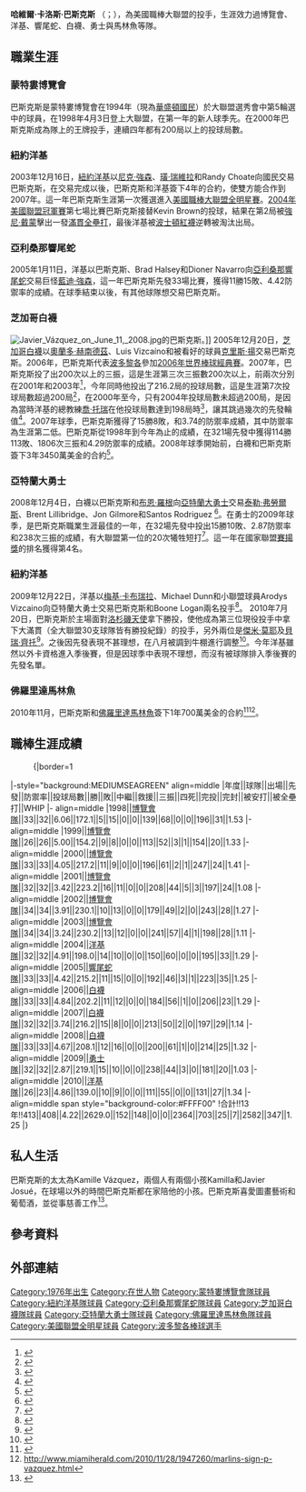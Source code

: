 {{Infobox baseball biography
|name=哈維爾·巴斯克斯<br />Javier Vázquez
|image= Javier Vázquez with Yankees in 2010.jpg
|image_size  =
|caption =
|position=[[先發投手|先發投手]]
|bats=左
|throws=右
|birth_date= {{Birth date and age|1976|7|25}}
|birth_place= {{PRI}}[[龐塞|龐塞]]
|death_date= 
|death_place= 
|debutleague =[[美國職棒大聯盟|美國職棒大聯盟]]
|debutdate=4月3日
|debutyear=1998年
|debutteam=[[蒙特婁博覽會|蒙特婁博覽會]]
|finalleague =[[美國職棒大聯盟|美國職棒大聯盟]]
|finaldate=9月27日
|finalyear=2011年
|finalteam=[[佛羅里達馬林魚|佛羅里達馬林魚]]
|statleague =[[美國職棒大聯盟|美國職棒大聯盟]]
|stat1label=勝敗投數
|stat1value=165–160
|stat2label=[[防禦率|防禦率]]
|stat2value=4.22
|stat3label=[[三振|三振]]
|stat3value=2536
|teams=
* [[蒙特婁博覽會|蒙特婁博覽會]] ({{mlby|1998}}–{{mlby|2003}})
* [[紐約洋基|紐約洋基]] ({{mlby|2004}})
* [[亞利桑那響尾蛇|亞利桑那響尾蛇]] ({{mlby|2005}})
* [[芝加哥白襪|芝加哥白襪]] ({{mlby|2006}}–{{mlby|2008}})
* [[亞特蘭大勇士|亞特蘭大勇士]] ({{mlby|2009}})
* [[紐約洋基|紐約洋基]] ({{mlby|2010}})
* [[佛羅里達馬林魚|佛羅里達馬林魚]] ({{mlby|2011}})
|highlights=
* [[美國職棒大聯盟全明星賽|全明星賽]] ([[2004年美國職棒大聯盟全明星賽|2004]])
|hoflink = 美國國家棒球名人堂暨博物館
|hoftype = 美國棒球名人堂
|hofdate= 
|hofvote= 
}}

'''哈維爾·卡洛斯·巴斯克斯''' （{{lang-es|Javier Carlos Vázquez}}；{{bd|1976年|7月25日|}}），為美國職棒大聯盟的投手，生涯效力過博覽會、洋基、響尾蛇、白襪、勇士與馬林魚等隊。

==職業生涯==
===蒙特婁博覽會===
巴斯克斯是蒙特婁博覽會在1994年（現為[[華盛頓國民|華盛頓國民]]）於大聯盟選秀會中第5輪選中的球員，在1998年4月3日登上大聯盟，在第一年的新人球季先。在2000年巴斯克斯成為隊上的王牌投手，連續四年都有200局以上的投球局數。

===紐約洋基===
2003年12月16日，[[紐約洋基|紐約洋基]]以[[尼克·強森|尼克·強森]]、[[璜·瑞維拉|璜·瑞維拉]]和Randy Choate向國民交易巴斯克斯，在交易完成以後，巴斯克斯和洋基簽下4年的合約，使雙方能合作到2007年。這一年巴斯克斯生涯第一次獲選進入[[美國職棒大聯盟全明星賽|美國職棒大聯盟全明星賽]]。[[2004年美國聯盟冠軍賽|2004年美國聯盟冠軍賽]]第七場比賽巴斯克斯接替Kevin Brown的投球，結果在第2局被[[強尼·戴蒙|強尼·戴蒙]]擊出一發[[滿貫全壘打|滿貫全壘打]]，最後洋基被[[波士頓紅襪|波士頓紅襪]]逆轉被淘汰出局。

===亞利桑那響尾蛇===
2005年1月11日，洋基以巴斯克斯、Brad Halsey和Dioner Navarro向[[亞利桑那響尾蛇|亞利桑那響尾蛇]]交易巨怪[[藍迪·強森|藍迪·強森]]，這一年巴斯克斯先發33場比賽，獲得11勝15敗、4.42防禦率的成績。在球季結束以後，有其他球隊想交易巴斯克斯。

===芝加哥白襪===
[[Image:Javier_Vázquez_on_June_11,_2008.jpg|thumb]]的巴斯克斯。]]
2005年12月20日，[[芝加哥白襪|芝加哥白襪]]以[[奧蘭多·赫南德茲|奧蘭多·赫南德茲]]、Luis Vizcaíno和被看好的球員[[克里斯·揚_(外野手)|克里斯·揚]]交易巴斯克斯。2006年，巴斯克斯代表[[波多黎各|波多黎各]]參加[[2006年世界棒球經典賽|2006年世界棒球經典賽]]。2007年，巴斯克斯投了出200次以上的三振，這是生涯第三次三振數200次以上，前兩次分別在2001年和2003年<ref>{{cite book| title=¡Lo demás es Parking...!|  author=Dave Campbell| publisher=El Nuevo Día| location=Puerto Rico| language=es| quote=Se trata del lanzador ponceño Javier Vázquez, nuestro mejor pitcher en las Mayores. Ayer gano su decimocuarta decision del año, por tercera vez en su carrera poncha a 200 o mas y en siete temporadas ha lanzado 200 entradas o mas|date=2007-09-23|page=142}}</ref>，今年同時他投出了216.2局的投球局數，這是生涯第7次投球局數超過200局<ref>{{cite book| title=¡Lo demás es Parking...!|  author=Dave Campbell| publisher=El Nuevo Día| location=Puerto Rico| language=es| quote=Vázquez, que en su apertura anterior tiro ocho entradas para ayudar a Chicago a derrotar alos Reales de Kansas City, 11-3, ya tiene en su resume siete temporadas consecutivas sobrepasando las 200 entradas de labor, demostrando ser uno de los pitchers de mayor durabilidad en el beisbol de las mayores.|date=2007-09-23|page=142}}</ref>，在2000年至今，只有2004年投球局數未超過200局，是因為當時洋基的總教練[[喬·托瑞|喬·托瑞]]在他投球局數達到198局時<ref>{{cite book| title=¡Lo demás es Parking...!|  author=Dave Campbell| publisher=El Nuevo Día| location=Puerto Rico| language=es| quote=Ese año Vázquez acumulo 198 entradas, apenas dos por debajo de la cifra.|date=2007-09-23|page=142}}</ref>，讓其跳過幾次的先發輪值<ref>{{cite book| title=¡Lo demás es Parking...!|  author=Dave Campbell| publisher=El Nuevo Día| location=Puerto Rico| language=es| quote=De hecho de no haber sido porque en el 2004 el dirigente Joe Torre le salto unos turnos en la rotacion de los Yankeesen su unica temporada en Nueva York, el puertoriqueño habria llegado tambien a las 200 entradas y serian al momento ocho años seguidos con igual numero de innings.|date=2007-09-23|page=142}}</ref>。2007年球季，巴斯克斯獲得了15勝8敗，和3.74的防禦率成績，其中防禦率為生涯第二低。巴斯克斯從1998年到今年為止的成績，在321場先發中獲得114勝113敗、1806次三振和4.29防禦率的成績。2008年球季開始前，白襪和巴斯克斯簽下3年3450萬美金的合約<ref>{{Cite web|url=http://sports.espn.go.com/mlb/news/story?id=2789635|title=Vazquez, White Sox agree to $34.5M extenstion|work=ESPN.com|language=en|accessdate=2008年3月19日|archive-date=2007年3月17日|archive-url=https://web.archive.org/web/20070317075606/http://sports.espn.go.com/mlb/news/story?id=2789635|dead-url=no}}</ref>。

===亞特蘭大勇士===
2008年12月4日，白襪以巴斯克斯和[[布恩·羅根|布恩·羅根]]向[[亞特蘭大勇士|亞特蘭大勇士]]交易[[泰勒·弗勞爾斯|泰勒·弗勞爾斯]]、Brent Lillibridge、Jon Gilmore和Santos Rodriguez <ref>{{cite web|url=http://atlanta.braves.mlb.com/news/press_releases/press_release.jsp?ymd=20081204&content_id=3701741&vkey=pr_atl&fext=.jsp&c_id=atl|title=Braves acquire pitchers Javier Vazquez and Boone Logan from White Sox|publisher=MLB.com|date=2008-12-04|accessdate=2009-01-10|deadurl=yes|archiveurl=https://web.archive.org/web/20081205235136/http://atlanta.braves.mlb.com/news/press_releases/press_release.jsp?ymd=20081204&content_id=3701741&vkey=pr_atl&fext=.jsp&c_id=atl|archivedate=2008-12-05}}</ref>。在勇士的2009年球季，是巴斯克斯職業生涯最佳的一年，在32場先發中投出15勝10敗、2.87防禦率和238次三振的成績，有大聯盟第一位的20次犧牲短打<ref>{{Cite web |url=http://espn.go.com/mlb/stats/batting/_/seasontype/2/sort/sacHits/type/expanded/order/true |title=Player Batting Stats - 2009," ''ESPN'', accessed October 9, 2009 |accessdate=2009-12-26 |archive-date=2012-11-02 |archive-url=https://web.archive.org/web/20121102104918/http://espn.go.com/mlb/stats/batting/_/seasontype/2/sort/sacHits/type/expanded/order/true |dead-url=no }}</ref>。這一年在國家聯盟[[賽揚獎|賽揚獎]]的排名獲得第4名。

===紐約洋基===
2009年12月22日，洋基以[[梅基·卡布瑞拉|梅基·卡布瑞拉]]、Michael Dunn和小聯盟球員Arodys Vizcaino向亞特蘭大勇士交易巴斯克斯和Boone Logan兩名投手<ref>{{cite web|url=http://sports.espn.go.com/mlb/news/story?id=4764085|title=Yankees acquire pitcher Javier Vazquez from Braves for Melky Cabera, Prospects|publisher=ESPN.com|date=2009-12-22|accessdate=2009-12-22|archive-date=2009-12-24|archive-url=https://web.archive.org/web/20091224172723/http://sports.espn.go.com/mlb/news/story?id=4764085|dead-url=no}}</ref>。
2010年7月20日，巴斯克斯於主場面對[[洛杉磯天使|洛杉磯天使]]拿下勝投，使他成為第三位現役投手中拿下大滿貫（全大聯盟30支球隊皆有勝投紀錄）的投手，另外兩位是[[傑米·莫耶|傑米·莫耶]]及[[貝瑞·齊托|貝瑞·齊托]]<ref>{{cite news |first=Tim |last=Britton |url=http://newyork.yankees.mlb.com/news/article.jsp?ymd=20100721&content_id=12476438&vkey=news_nyy&fext=.jsp&c_id=nyy |title=Opportunistic Yanks hold off Angels | yankees.com: News |publisher=MLB.com |date=2010-07-21 |accessdate=2010-08-25 |archive-date=2012-04-03 |archive-url=https://web.archive.org/web/20120403005952/http://newyork.yankees.mlb.com/news/article.jsp?ymd=20100721&content_id=12476438&vkey=news_nyy&fext=.jsp&c_id=nyy |dead-url=no }}</ref>。之後因先發表現不甚理想，在八月被調到牛棚進行調整<ref>{{cite web|first=Bryan|last=Hoch|url=http://mlb.mlb.com/news/article.jsp?ymd=20100824&content_id=13862910&notebook_id=13862912&vkey=notebook_nyy&fext=.jsp&c_id=nyy|title=Vazquez to 'pen for now; Nova up Sunday|publisher=MLB.com|date=2010-08-24|accessdate=2010-08-25|archive-date=2010-08-28|archive-url=https://web.archive.org/web/20100828201145/http://mlb.mlb.com/news/article.jsp?ymd=20100824&content_id=13862910&notebook_id=13862912&vkey=notebook_nyy&fext=.jsp&c_id=nyy|dead-url=no}}</ref>。今年洋基雖然以外卡資格進入季後賽，但是因球季中表現不理想，而沒有被球隊排入季後賽的先發名單。

===佛羅里達馬林魚===
2010年11月，巴斯克斯和[[佛羅里達馬林魚|佛羅里達馬林魚]]簽下1年700萬美金的合約<ref>{{Cite web |url=http://sportsillustrated.cnn.com/2010/baseball/mlb/11/28/marlins.javier.vazquez/ |title=存档副本 |accessdate=2010-11-29 |archive-date=2012-11-03 |archive-url=https://web.archive.org/web/20121103163350/http://sportsillustrated.cnn.com/2010/baseball/mlb/11/28/marlins.javier.vazquez/ |dead-url=no }}</ref><ref>http://www.miamiherald.com/2010/11/28/1947260/marlins-sign-p-vazquez.html</ref>。

==職棒生涯成績==
:{|border=1
|-style="background:MEDIUMSEAGREEN" align=middle 
|年度||球隊||出場||先發||防禦率||投球局數||勝||敗||中繼||救援||三振||四死||完投||完封||被安打||被全壘打||WHIP
|- align=middle
|1998||[[華盛頓國民|博覽會隊]]||33||32||6.06||172.1||5||15||0||0||139||68||0||0||196||31||1.53
|- align=middle
|1999||[[華盛頓國民|博覽會隊]]||26||26||5.00||154.2||9||8||0||0||113||52||3||1||154||20||1.33
|- align=middle
|2000||[[華盛頓國民|博覽會隊]]||33||33||4.05||217.2||11||9||0||0||196||61||2||1||247||24||1.41
|- align=middle
|2001||[[華盛頓國民|博覽會隊]]||32||32||3.42||223.2||16||11||0||0||208||44||5||3||197||24||1.08
|- align=middle
|2002||[[華盛頓國民|博覽會隊]]||34||34||3.91||230.1||10||13||0||0||179||49||2||0||243||28||1.27
|- align=middle
|2003||[[華盛頓國民|博覽會隊]]||34||34||3.24||230.2||13||12||0||0||241||57||4||1||198||28||1.11
|- align=middle
|2004||[[洋基隊|洋基隊]]||32||32||4.91||198.0||14||10||0||0||150||60||0||0||195||33||1.29
|- align=middle
|2005||[[亞利桑那響尾蛇|響尾蛇隊]]||33||33||4.42||215.2||11||15||0||0||192||46||3||1||223||35||1.25
|- align=middle
|2006||[[芝加哥白襪|白襪隊]]||33||33||4.84||202.2||11||12||0||0||184||56||1||0||206||23||1.29
|- align=middle
|2007||[[芝加哥白襪|白襪隊]]||32||32||3.74||216.2||15||8||0||0||213||50||2||0||197||29||1.14
|- align=middle
|2008||[[芝加哥白襪|白襪隊]]||33||33||4.67||208.1||12||16||0||0||200||61||1||0||214||25||1.32
|- align=middle
|2009||[[勇士隊|勇士隊]]||32||32||2.87||219.1||15||10||0||0||238||44||3||0||181||20||1.03
|- align=middle
|2010||[[洋基隊|洋基隊]]||26||23||4.86||139.0||10||9||0||0||111||55||0||0||131||27||1.34
|- align=middle span style="background-color:#FFFF00"
!合計!!13年!!413||408||4.22||2629.0||152||148||0||0||2364||703||25||7||2582||347||1.25
|}

==私人生活==
巴斯克斯的太太為Kamille Vázquez，兩個人有兩個小孩Kamilla和Javier Josué，在球場以外的時間巴斯克斯都在家陪他的小孩。巴斯克斯喜愛圖畫藝術和葡萄酒，並從事慈善工作<ref name="filántropo">{{cite web |url=http://www.primerahora.com/noticia/beisbol/accion_deportiva/pelotero_y_filantropo/134025 |title=Pelotero y filántropo |publisher=Primera Hora |language=es |author=Carlos Gonzalez |date=2007-12-01 |accessdate=2007-12-03 |deadurl=yes |archiveurl=https://web.archive.org/web/20090609102745/http://www.primerahora.com/noticia/beisbol/accion_deportiva/pelotero_y_filantropo/134025 |archivedate=2009-06-09 }}</ref>。

==參考資料==
{{reflist}}

==外部連結==
{{Commonscat|Javier Vázquez}}
{{baseballstats |mlb=134320 |espn=3786 |br=v/vazquja01 |fangraphs=801 |cube=V/Javier-Vazquez}}

{{DEFAULTSORT:Vazquez, Javier}}
[[Category:1976年出生|Category:1976年出生]]
[[Category:在世人物|Category:在世人物]]
[[Category:蒙特婁博覽會隊球員|Category:蒙特婁博覽會隊球員]]
[[Category:紐約洋基隊球員|Category:紐約洋基隊球員]]
[[Category:亞利桑那響尾蛇隊球員|Category:亞利桑那響尾蛇隊球員]]
[[Category:芝加哥白襪隊球員|Category:芝加哥白襪隊球員]]
[[Category:亞特蘭大勇士隊球員|Category:亞特蘭大勇士隊球員]]
[[Category:佛羅里達馬林魚隊球員|Category:佛羅里達馬林魚隊球員]]
[[Category:美國聯盟全明星球員|Category:美國聯盟全明星球員]]
[[Category:波多黎各棒球選手|Category:波多黎各棒球選手]]
